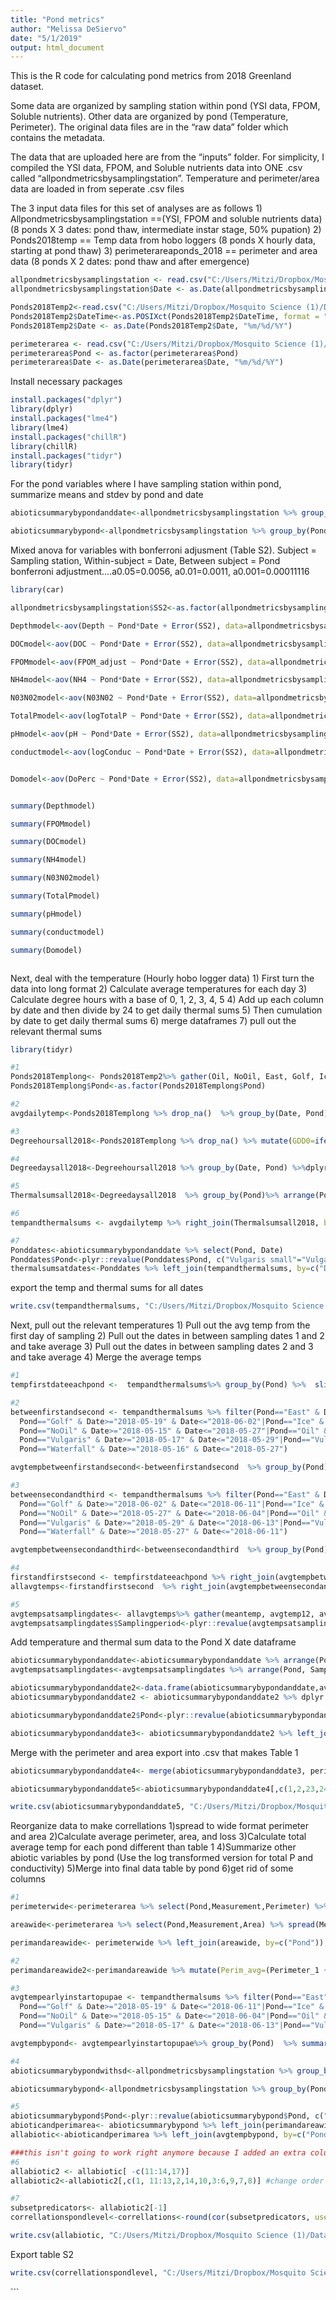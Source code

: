---
title: "Pond metrics"
author: "Melissa DeSiervo"
date: "5/1/2019"
output: html_document
---
This is the R code for calculating pond metrics from 2018 Greenland dataset. 

Some data are organized by sampling station within pond (YSI data, FPOM, Soluble nutrients). Other data are organized by pond (Temperature, Perimeter). The original data files are in the "raw data" folder which contains the metadata. 

The data that are uploaded here are from the "inputs" folder. For simplicity, I compiled the YSI data, FPOM, and Soluble nutrients data into ONE .csv called "allpondmetricsbysamplingstation". Temperature and perimeter/area data are loaded in from seperate .csv files

The 3 input data files for this set of analyses are as follows
1) Allpondmetricsbysamplingstation ==(YSI, FPOM and soluble nutrients data) (8 ponds X 3 dates: pond thaw, intermediate instar stage, 50% pupation)
2) Ponds2018temp == Temp data from hobo loggers (8 ponds X hourly data, starting at pond thaw)
3) perimeterareaponds_2018 == perimeter and area data (8 ponds X 2 dates: pond thaw and after emergence)


```{r Upload data and fix date formats}

allpondmetricsbysamplingstation <- read.csv("C:/Users/Mitzi/Dropbox/Mosquito Science (1)/Data 2011 to 2018/Github repository/Arctic_mosquito/C-R paper/Data and analysis/Inputs/allpondmetricsbysamplingstation.csv")
allpondmetricsbysamplingstation$Date <- as.Date(allpondmetricsbysamplingstation$Date, "%m/%d/%Y")

Ponds2018Temp2<-read.csv("C:/Users/Mitzi/Dropbox/Mosquito Science (1)/Data 2011 to 2018/Github repository/Arctic_mosquito/C-R paper/Data and analysis/Inputs/Allponds2018andairport_Temp.csv", header = TRUE)  # read csv file 
Ponds2018Temp2$DateTime<-as.POSIXct(Ponds2018Temp2$DateTime, format = "%m/%d/%Y %H:%M") ##dateformatfordate_time_start##
Ponds2018Temp2$Date <- as.Date(Ponds2018Temp2$Date, "%m/%d/%Y")

perimeterarea <- read.csv("C:/Users/Mitzi/Dropbox/Mosquito Science (1)/Data 2011 to 2018/Github repository/Arctic_mosquito/C-R paper/Data and analysis/Inputs/perimeterandareaponds_2018.csv",header = TRUE)
perimeterarea$Pond <- as.factor(perimeterarea$Pond)
perimeterarea$Date <- as.Date(perimeterarea$Date, "%m/%d/%Y")
```

Install necessary packages
```{r Upload packages}
install.packages("dplyr")
library(dplyr)
install.packages("lme4")
library(lme4)
install.packages("chillR")
library(chillR)
install.packages("tidyr")
library(tidyr)
```

For the pond variables where I have sampling station within pond, summarize means and stdev by pond and date 
```{r summarize by pond and date}
abioticsummarybypondanddate<-allpondmetricsbysamplingstation %>% group_by(Pond, Date) %>% dplyr::summarise(meanDepth=mean(Depth, na.rm=TRUE),sdDepth=sd(Depth, na.rm=TRUE),seDepth=sd(Depth, na.rm=TRUE)/sqrt(n()), meanDOC=mean(DOC, na.rm=TRUE),sdDOC=sd(DOC, na.rm=TRUE), seDOC=sd(DOC, na.rm=TRUE)/sqrt(n()), meanNH4=mean(NH4, na.rm=TRUE),sdNH4=sd(NH4, na.rm=TRUE), seNH4=sd(NH4, na.rm=TRUE)/sqrt(n()), meanN03N02=mean(N03N02, na.rm=TRUE),sdN03N02=sd(N03N02, na.rm=TRUE),seN03N02=sd(N03N02, na.rm=TRUE)/sqrt(n()), meanTotalP=mean(TotalP, na.rm=TRUE),sdTotalP=sd(TotalP, na.rm=TRUE),seTotalP=sd(TotalP, na.rm=TRUE)/sqrt(n()),meanConduc=mean(Conduc, na.rm=TRUE),sdConduc=sd(Conduc, na.rm=TRUE),seConduc=sd(Conduc, na.rm=TRUE)/sqrt(n()), meanDoPerc=mean(DoPerc, na.rm=TRUE),sdDoPerc=sd(DoPerc, na.rm=TRUE),seDoPerc=sd(DoPerc, na.rm=TRUE)/sqrt(n()), meanpH=mean(pH, na.rm=TRUE),sdpH=sd(pH, na.rm=TRUE),sepH=sd(pH, na.rm=TRUE)/sqrt(n()), meanFPOM_liter=mean(FPOM_liter, na.rm=TRUE),sdFPOM_liter=sd(FPOM_liter, na.rm=TRUE),seFPOM_liter=sd(FPOM_liter, na.rm=TRUE)/sqrt(n()))

abioticsummarybypond<-allpondmetricsbysamplingstation %>% group_by(Pond) %>% dplyr::summarise(meanDepth=mean(Depth, na.rm=TRUE),sdDepth=sd(Depth, na.rm=TRUE), meanDOC=mean(DOC, na.rm=TRUE),sdDOC=sd(DOC, na.rm=TRUE), meanNH4=mean(NH4, na.rm=TRUE),sdNH4=sd(NH4, na.rm=TRUE), meanN03N02=mean(N03N02, na.rm=TRUE),sdN03N02=sd(N03N02, na.rm=TRUE), meanTotalP=mean(TotalP, na.rm=TRUE),sdTotalP=sd(TotalP, na.rm=TRUE),meanConduc=mean(Conduc, na.rm=TRUE),sdConduc=sd(Conduc, na.rm=TRUE), meanDoPerc=mean(DoPerc, na.rm=TRUE),sdDoPerc=sd(DoPerc, na.rm=TRUE), meanpH=mean(pH, na.rm=TRUE),sdpH=sd(pH, na.rm=TRUE), meanFPOM_liter=mean(FPOM_liter, na.rm=TRUE),sdFPOM_liter=sd(FPOM_liter, na.rm=TRUE))
```


Mixed anova for variables with bonferroni adjusment (Table S2). Subject = Sampling station, Within-subject = Date, Between subject = Pond
    bonferroni adjustment....a0.05=0.0056, a0.01=0.0011, a0.001=0.00011116
```{r anovas bonferroni}

library(car)

allpondmetricsbysamplingstation$SS2<-as.factor(allpondmetricsbysamplingstation$SS2)

Depthmodel<-aov(Depth ~ Pond*Date + Error(SS2), data=allpondmetricsbysamplingstation, na.action=na.omit)

DOCmodel<-aov(DOC ~ Pond*Date + Error(SS2), data=allpondmetricsbysamplingstation, na.action=na.omit)

FPOMmodel<-aov(FPOM_adjust ~ Pond*Date + Error(SS2), data=allpondmetricsbysamplingstation, na.action=na.omit)

NH4model<-aov(NH4 ~ Pond*Date + Error(SS2), data=allpondmetricsbysamplingstation, na.action=na.omit)

N03N02model<-aov(N03N02 ~ Pond*Date + Error(SS2), data=allpondmetricsbysamplingstation, na.action=na.omit)

TotalPmodel<-aov(logTotalP ~ Pond*Date + Error(SS2), data=allpondmetricsbysamplingstation, na.action=na.omit)

pHmodel<-aov(pH ~ Pond*Date + Error(SS2), data=allpondmetricsbysamplingstation, na.action=na.omit)

conductmodel<-aov(logConduc ~ Pond*Date + Error(SS2), data=allpondmetricsbysamplingstation, na.action=na.omit)


Domodel<-aov(DoPerc ~ Pond*Date + Error(SS2), data=allpondmetricsbysamplingstation, na.action=na.omit)


summary(Depthmodel)

summary(FPOMmodel)

summary(DOCmodel)

summary(NH4model)

summary(N03N02model)

summary(TotalPmodel)

summary(pHmodel)

summary(conductmodel)

summary(Domodel)



```

Next, deal with the temperature (Hourly hobo logger data)
1) First turn the data into long format
2) Calculate average temperatures for each day
3) Calculate degree hours with a base of 0, 1, 2, 3, 4, 5
4) Add up each column by date and then divide by 24 to get daily thermal sums
5) Then cumulation by date to get daily thermal sums
6) merge dataframes
7) pull out the relevant thermal sums

```{r calculate thermal sums}
library(tidyr)

#1
Ponds2018Templong<- Ponds2018Temp2%>% gather(Oil, NoOil, East, Golf, Ice, Vulgaris, Vulgaris.small, Waterfall, Airport, key = "Pond", value = "TempC")
Ponds2018Templong$Pond<-as.factor(Ponds2018Templong$Pond)

#2
avgdailytemp<-Ponds2018Templong %>% drop_na()  %>% group_by(Date, Pond) %>%dplyr::summarise(meantemp=mean(TempC,na.rm=TRUE),sdtemp=sd(TempC, na.rm=TRUE)) %>% arrange(Pond, Date)

#3
Degreehoursall2018<-Ponds2018Templong %>% drop_na() %>% mutate(GDD0=ifelse(TempC>0, TempC-0, 0), GDD1=ifelse(TempC>1, TempC-1, 0), GDD2=ifelse(TempC>2, TempC-2, 0), GDD3=ifelse(TempC>3, TempC-3, 0), GDD4=ifelse(TempC>4, TempC-4, 0), GDD5=ifelse(TempC>5, TempC-5, 0))

#4
Degreedaysall2018<-Degreehoursall2018 %>% group_by(Date, Pond) %>%dplyr::summarize(DegreeDay0=(sum(GDD0, na.rm=FALSE))/24, DegreeDay1=(sum(GDD1, na.rm=FALSE))/24, DegreeDay2=(sum(GDD2, na.rm=FALSE))/24, DegreeDay3=(sum(GDD3, na.rm=FALSE))/24, DegreeDay4=(sum(GDD4, na.rm=FALSE))/24, DegreeDay5=(sum(GDD5, na.rm=FALSE))/24) %>% arrange(Pond, Date = as.Date(Date, "%d-%m-%Y"))

#5
Thermalsumsall2018<-Degreedaysall2018  %>% group_by(Pond)%>% arrange(Pond, Date)%>% dplyr::mutate(TS0=cumsum(DegreeDay0),TS1=cumsum(DegreeDay1), TS2=cumsum(DegreeDay2), TS3=cumsum(DegreeDay3), TS4=cumsum(DegreeDay4), TS5=cumsum(DegreeDay5))

#6
tempandthermalsums <- avgdailytemp %>% right_join(Thermalsumsall2018, by=c("Date","Pond"))

#7
Ponddates<-abioticsummarybypondanddate %>% select(Pond, Date)
Ponddates$Pond<-plyr::revalue(Ponddates$Pond, c("Vulgaris small"="Vulgaris.small"))
thermalsumsatdates<-Ponddates %>% left_join(tempandthermalsums, by=c("Date","Pond"))%>% select(Pond, Date, TS0)%>% arrange(Pond, Date)
```

export the temp and thermal sums for all dates

```{r export tempthermalsum}

write.csv(tempandthermalsums, "C:/Users/Mitzi/Dropbox/Mosquito Science (1)/Data 2011 to 2018/Github repository/Arctic_mosquito/C-R paper/Data and analysis/Outputs/watertempthermalsums.csv")

```



Next, pull out the relevant temperatures 
1) Pull out the avg temp from the first day of sampling
2) Pull out the dates in between sampling dates 1 and 2 and take average
3) Pull out the dates in between sampling dates 2 and 3 and take average
4) Merge the average temps
```{r temp dates}

#1
tempfirstdateeachpond <-  tempandthermalsums%>% group_by(Pond) %>%  slice(which.min(Date))%>%  select(Date, Pond, meantemp)

#2
betweenfirstandsecond <- tempandthermalsums %>% filter(Pond=="East" & Date>="2018-05-18" & Date<="2018-06-01"|
  Pond=="Golf" & Date>="2018-05-19" & Date<="2018-06-02"|Pond=="Ice" & Date>="2018-05-20" & Date<="2018-06-04"|
  Pond=="NoOil" & Date>="2018-05-15" & Date<="2018-05-27"|Pond=="Oil" & Date>="2018-05-09" & Date<="2018-05-13"|
  Pond=="Vulgaris" & Date>="2018-05-17" & Date<="2018-05-29"|Pond=="Vulgaris.small" & Date>="2018-05-20" & Date<="2018-06-04"|
  Pond=="Waterfall" & Date>="2018-05-16" & Date<="2018-05-27")

avgtempbetweenfirstandsecond<-betweenfirstandsecond  %>% group_by(Pond) %>%dplyr::summarize(avgtemp12=mean(meantemp), sdtemp12=sd(meantemp))

#3
betweensecondandthird <- tempandthermalsums %>% filter(Pond=="East" & Date>="2018-06-01" & Date<="2018-06-17"|
  Pond=="Golf" & Date>="2018-06-02" & Date<="2018-06-11"|Pond=="Ice" & Date>="2018-06-04" & Date<="2018-06-12"|
  Pond=="NoOil" & Date>="2018-05-27" & Date<="2018-06-04"|Pond=="Oil" & Date>="2018-05-13" & Date<="2018-06-05"|
  Pond=="Vulgaris" & Date>="2018-05-29" & Date<="2018-06-13"|Pond=="Vulgaris.small" & Date>="2018-06-04" & Date<="2018-06-13"|
  Pond=="Waterfall" & Date>="2018-05-27" & Date<="2018-06-11")

avgtempbetweensecondandthird<-betweensecondandthird  %>% group_by(Pond) %>%dplyr::summarize(avgtemp23=mean(meantemp), sdtemp23=sd(meantemp))

#4
firstandfirstsecond <- tempfirstdateeachpond %>% right_join(avgtempbetweenfirstandsecond, by=c("Pond"))%>% select(Pond, meantemp, avgtemp12)
allavgtemps<-firstandfirstsecond  %>% right_join(avgtempbetweensecondandthird, by=c("Pond"))%>% select(Pond, meantemp, avgtemp12, avgtemp23)

#5
avgtempsatsamplingdates<- allavgtemps%>% gather(meantemp, avgtemp12, avgtemp23, key = "Samplingperiod", value = "AvgTempC")%>% arrange(Pond)
avgtempsatsamplingdates$Samplingperiod<-plyr::revalue(avgtempsatsamplingdates$Samplingperiod, c("meantemp"=1, "avgtemp12"=2, "avgtemp23"=3))

```



Add temperature and thermal sum data to the Pond X date dataframe

```{r merge temp with other abiotic variables}

abioticsummarybypondanddate<-abioticsummarybypondanddate %>% arrange(Pond, Date)
avgtempsatsamplingdates<-avgtempsatsamplingdates %>% arrange(Pond, Samplingperiod)

abioticsummarybypondanddate2<-data.frame(abioticsummarybypondanddate,avgtempsatsamplingdates$AvgTempC )
abioticsummarybypondanddate2 <- abioticsummarybypondanddate2 %>% dplyr::rename(AvgTemp=avgtempsatsamplingdates.AvgTempC)

abioticsummarybypondanddate2$Pond<-plyr::revalue(abioticsummarybypondanddate2$Pond, c("Vulgaris small"="Vulgaris.small"))

abioticsummarybypondanddate3<- abioticsummarybypondanddate2 %>% left_join(thermalsumsatdates, by=c("Pond", "Date"))

```

Merge with the perimeter and area
export into .csv that makes Table 1

```{r export Table 1}

abioticsummarybypondanddate4<- merge(abioticsummarybypondanddate3, perimeterarea, by =c("Pond", "Date"), all.x=TRUE, all.y=TRUE)

abioticsummarybypondanddate5<-abioticsummarybypondanddate4[,c(1,2,23,24,3,4,21,22,19,20,5,6,7:12,17,18,13:16)] #change order of columns#

write.csv(abioticsummarybypondanddate5, "C:/Users/Mitzi/Dropbox/Mosquito Science (1)/Data 2011 to 2018/Github repository/Arctic_mosquito/C-R paper/Data and analysis/Outputs/table1.csv")

```

Reorganize data to make correllations
1)spread to wide format perimeter and area 
2)Calculate average perimeter, area, and loss
3)Calculate total average temp for each pond different than table 1
4)Summarize other abiotic variables by pond (Use the log transformed version for total P and conductivity)
5)Merge into final data table by pond
6)get rid of some columns
```{r correllations at pond level}
#1
perimeterwide<-perimeterarea %>% select(Pond,Measurement,Perimeter) %>% spread(Measurement,Perimeter)%>% rename(Perimeter_1=Beginning, Perimeter_2=End)

areawide<-perimeterarea %>% select(Pond,Measurement,Area) %>% spread(Measurement,Area)%>% rename(Area_1=Beginning, Area_2=End)

perimandareawide<- perimeterwide %>% left_join(areawide, by=c("Pond"))

#2
perimandareawide2<-perimandareawide %>% mutate(Perim_avg=(Perimeter_1 + Perimeter_2)/2, Area_avg=(Area_1+Area_2)/2, Perim_loss=abs(Perimeter_2-Perimeter_1), Area_loss=abs(Area_2-Area_1), Area_loss_perc=(Area_loss/Area_1)*100)

#3
avgtempearlyinstartopupae <- tempandthermalsums %>% filter(Pond=="East" & Date>="2018-05-18" & Date<="2018-06-18"|
  Pond=="Golf" & Date>="2018-05-19" & Date<="2018-06-11"|Pond=="Ice" & Date>="2018-05-20" & Date<="2018-06-12"|
  Pond=="NoOil" & Date>="2018-05-15" & Date<="2018-06-04"|Pond=="Oil" & Date>="2018-05-09" & Date<="2018-06-05"|
  Pond=="Vulgaris" & Date>="2018-05-17" & Date<="2018-06-13"|Pond=="Vulgaris.small" & Date>="2018-05-20" &     Date<="2018-06-13"|Pond=="Waterfall" & Date>="2018-05-16" & Date<="2018-06-11")

avgtempbypond<- avgtempearlyinstartopupae%>% group_by(Pond)  %>% summarise(meantemp=mean(meantemp, na.rm=TRUE))

#4
abioticsummarybypondwithsd<-allpondmetricsbysamplingstation %>% group_by(Pond) %>% dplyr::summarise(meanDepth=mean(Depth, na.rm=TRUE),sdDepth=sd(Depth, na.rm=TRUE), meanDOC=mean(DOC, na.rm=TRUE),sdDOC=sd(DOC, na.rm=TRUE), meanNH4=mean(NH4, na.rm=TRUE),sdNH4=sd(NH4, na.rm=TRUE), meanN03N02=mean(N03N02, na.rm=TRUE),sdN03N02=sd(N03N02, na.rm=TRUE), meanlogTotalP=mean(logTotalP, na.rm=TRUE),sdTotalP=sd(TotalP, na.rm=TRUE),meanlogConduc=mean(logConduc, na.rm=TRUE),sdConduc=sd(Conduc, na.rm=TRUE), meanDoPerc=mean(DoPerc, na.rm=TRUE),sdDoPerc=sd(DoPerc, na.rm=TRUE), meanpH=mean(pH, na.rm=TRUE),sdpH=sd(pH, na.rm=TRUE), meanFPOM_liter=mean(FPOM_liter, na.rm=TRUE),sdFPOM_liter=sd(FPOM_liter, na.rm=TRUE))

abioticsummarybypond<-allpondmetricsbysamplingstation %>% group_by(Pond) %>% dplyr::summarise(meanDepth=mean(Depth, na.rm=TRUE), meanDOC=mean(DOC, na.rm=TRUE), meanNH4=mean(NH4, na.rm=TRUE), meanN03N02=mean(N03N02, na.rm=TRUE), meanlogTotalP=mean(logTotalP, na.rm=TRUE),meanlogConduc=mean(logConduc, na.rm=TRUE), meanDoPerc=mean(DoPerc, na.rm=TRUE), meanpH=mean(pH, na.rm=TRUE),meanFPOM_liter=mean(FPOM_liter, na.rm=TRUE))

#5
abioticsummarybypond$Pond<-plyr::revalue(abioticsummarybypond$Pond, c("Vulgaris small"="Vulgaris.small"))
abioticandperimarea<- abioticsummarybypond %>% left_join(perimandareawide2, by=c("Pond"))
allabiotic<-abioticandperimarea %>% left_join(avgtempbypond, by=c("Pond"))

###this isn't going to work right anymore because I added an extra column 6/23/19##
#6
allabiotic2 <- allabiotic[ -c(11:14,17)]
allabiotic2<-allabiotic2[,c(1, 11:13,2,14,10,3:6,9,7,8)] #change order of columns#

#7
subsetpredicators<- allabiotic2[-1]
correllationspondlevel<-correllations<-round(cor(subsetpredicators, use = "pairwise.complete.obs"),2)

write.csv(allabiotic, "C:/Users/Mitzi/Dropbox/Mosquito Science (1)/Data 2011 to 2018/Github repository/Arctic_mosquito/C-R paper/Data and analysis/Outputs/abioticbypond.csv")
```

Export table S2
```{r export Table S21}

write.csv(correllationspondlevel, "C:/Users/Mitzi/Dropbox/Mosquito Science (1)/Data 2011 to 2018/Github repository/Arctic_mosquito/C-R paper/Data and analysis/Outputs/tableS2.csv")

```

```